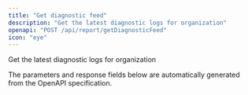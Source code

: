 ```yaml
---
title: "Get diagnostic feed"
description: "Get the latest diagnostic logs for organization"
openapi: "POST /api/report/getDiagnosticFeed"
icon: "eye"
---
```


Get the latest diagnostic logs for organization

<Note>
The parameters and response fields below are automatically generated from the OpenAPI specification.
</Note>

